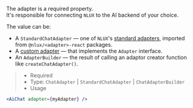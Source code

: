 The adapter is a required property.<br />
It's responsible for connecting `NLUX` to the AI backend of your choice.

The value can be:<br />
* A `StandardChatAdapter` — one of `NLUX`'s [standard adapters](/api/adapters), imported from `@nlux/<adapter>-react` packages.<br />
* A [custom adapter](/learn/adapters/custom-adapters) — that implements the `Adapter` interface.<br />
* An `AdapterBuilder` — the result of calling an adaptor creator function like `createChatAdapter()`.

> * Required
> * Type: `ChatAdapter` | `StandardChatAdapter` | `ChatAdapterBuilder`
> * Usage

```jsx
<AiChat adapter={myAdapter} />
```
